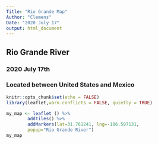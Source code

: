 ```yaml
---
Title: "Rio Grande Map"
Author: "Clemens"
Date: "2020 July 17"
output: html_document
---
```


## Rio Grande River
### **2020 July 17th** 
### Located between United States and Mexico
```r
knitr::opts_chunk$set(echo = FALSE)
library(leaflet,warn.conflicts = FALSE, quietly = TRUE)
```

```r
my_map <- leaflet () %>%
        addTiles() %>%
        addMarkers(lat=31.761241, lng=-106.507131,
        popup="Rio Grande River")
my_map
```
